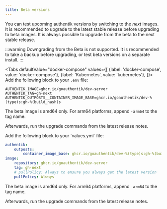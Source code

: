 ```yaml
---
title: Beta versions
---
```


You can test upcoming authentik versions by switching to the _next_ images. It is recommended to upgrade to the latest stable release before upgrading to beta images. It is always possible to upgrade from the beta to the next stable release.

:::warning
Downgrading from the Beta is not supported. It is recommended to take a backup before upgrading, or test beta versions on a separate install.
:::


<Tabs
  defaultValue="docker-compose"
  values={[
    {label: 'docker-compose', value: 'docker-compose'},
    {label: 'Kubernetes', value: 'kubernetes'},
  ]}>
  <TabItem value="docker-compose">
Add the following block to your `.env` file:

```shell
AUTHENTIK_IMAGE=ghcr.io/goauthentik/dev-server
AUTHENTIK_TAG=gh-next
AUTHENTIK_OUTPOSTS__CONTAINER_IMAGE_BASE=ghcr.io/goauthentik/dev-%(type)s:gh-%(build_hash)s
```

The beta image is amd64 only. For arm64 platforms, append `-arm64` to the tag name.

Afterwards, run the upgrade commands from the latest release notes.

  </TabItem>
  <TabItem value="kubernetes">
Add the following block to your `values.yml` file:

```yaml
authentik:
    outposts:
        container_image_base: ghcr.io/goauthentik/dev-%(type)s:gh-%(build_hash)s
image:
    repository: ghcr.io/goauthentik/dev-server
    tag: gh-next
    # pullPolicy: Always to ensure you always get the latest version
    pullPolicy: Always
```

The beta image is amd64 only. For arm64 platforms, append `-arm64` to the tag name.

Afterwards, run the upgrade commands from the latest release notes.

  </TabItem>
</Tabs>

